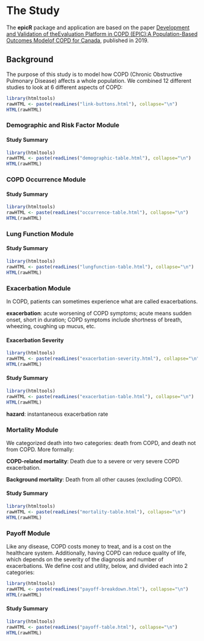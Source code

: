 
# The Study {#thestudy}
The **epicR** package and application are based on the paper [Development and Validation of theEvaluation Platform in COPD (EPIC):A Population-Based Outcomes Modelof COPD for Canada](https://journals.sagepub.com/doi/pdf/10.1177/0272989X18824098), published in 2019.

## Background {#background}

The purpose of this study is to model how COPD (Chronic Obstructive Pulmonary Disease) affects a whole population. We combined 12 different studies to look at 6 different aspects of COPD: 

```r
library(htmltools)
rawHTML <- paste(readLines("link-buttons.html"), collapse="\n")
HTML(rawHTML)
```

### Demographic and Risk Factor Module {-#demographic}

#### Study Summary {-}

```r
library(htmltools)
rawHTML <- paste(readLines("demographic-table.html"), collapse="\n")
HTML(rawHTML)
```

### COPD Occurrence Module {-#occurence}

#### Study Summary {-}

```r
library(htmltools)
rawHTML <- paste(readLines("occurrence-table.html"), collapse="\n")
HTML(rawHTML)
```

### Lung Function Module {-#lungfunction}

#### Study Summary {-}

```r
library(htmltools)
rawHTML <- paste(readLines("lungfunction-table.html"), collapse="\n")
HTML(rawHTML)
```

### Exacerbation Module {-#exacerbation}

In COPD, patients can sometimes experience what are called exacerbations. 

**exacerbation**: acute worsening of COPD symptoms; acute means sudden onset, short in duration; COPD symptoms include shortness of breath, wheezing, coughing up mucus, etc.

<!-- #### Exacerbation Causes {-} -->

<!-- ```{r, eval=TRUE, echo=FALSE} -->
<!-- library(htmltools) -->
<!-- rawHTML <- paste(readLines("exacerbation-cause.html"), collapse="\n") -->
<!-- HTML(rawHTML) -->
<!-- ``` -->

#### Exacerbation Severity {-}

```r
library(htmltools)
rawHTML <- paste(readLines("exacerbation-severity.html"), collapse="\n")
HTML(rawHTML)
```

#### Study Summary {-}

```r
library(htmltools)
rawHTML <- paste(readLines("exacerbation-table.html"), collapse="\n")
HTML(rawHTML)
```

**hazard**: instantaneous exacerbation rate

### Mortality Module {-#mortality}

We categorized death into two categories: death from COPD, and death not from COPD. More formally:

**COPD-related mortality**: Death due to a severe or very severe COPD exacerbation.

**Background mortality**: Death from all other causes (excluding COPD).

#### Study Summary {-}

```r
library(htmltools)
rawHTML <- paste(readLines("mortality-table.html"), collapse="\n")
HTML(rawHTML)
```

### Payoff Module {-#payoff}

Like any disease, COPD costs money to treat, and is a cost on the healthcare system. Additionally, having COPD can reduce quality of life, which depends on the severity of the diagnosis and number of exacerbations. We define cost and utility, below, and divided each into 2 categories:

```r
library(htmltools)
rawHTML <- paste(readLines("payoff-breakdown.html"), collapse="\n")
HTML(rawHTML)
```


#### Study Summary {-}

```r
library(htmltools)
rawHTML <- paste(readLines("payoff-table.html"), collapse="\n")
HTML(rawHTML)
```

<!-- Chronic Obstructive Pulmonary Disease (COPD) affects 300 million people worldwide. Patients with COPD often experience what is called an **acute exacerbation**. -->





<!-- ### References {-} -->

<!-- [COPD exacerbations: definitions and classifications](https://erj.ersjournals.com/content/erj/21/41_suppl/46s.full.pdf) -->

<!-- [Toward a consensus definition for COPD exacerbations](https://www.ncbi.nlm.nih.gov/pubmed/10843984) -->

<!-- ## The Study Population {#studyPopulation} -->

<!-- The data for this study was taken from three different studies:  -->

<!-- [MACRO Clinical Trial](https://clinicaltrials.gov/ct2/show/NCT00325897) -->

<!-- [MACRO Paper](https://www.ncbi.nlm.nih.gov/pubmed/21864166) -->

<!-- [STATCOPE Clinical Trial](https://clinicaltrials.gov/ct2/show/NCT01061671) -->

<!-- [STATCOPE Paper](https://www.ncbi.nlm.nih.gov/pubmed/24836125?dopt=Abstract) -->

<!-- [OPTIMAL Clinical Trial](https://www.ncbi.nlm.nih.gov/pubmed/15611808) -->

<!-- [OPTIMAL Paper](https://annals.org/aim/fullarticle/734106) -->

<!-- ### Clinical Trial 1: MACRO {-} -->

<!-- Number of Participants: 1142 -->

<!-- Type of Study: Clinical Randomized -->

<!-- Masking: Triple (Participant, Investigator, Care-Provider) -->

<!-- #### Criteria {-} -->

<!-- - Age: > 40 years old -->
<!-- - COPD diagnosis -->
<!-- - Does not have asthma -->
<!-- - 10 pack years or more of smoking -->

<!-- #### Study Groups {-} -->

<!-- ```{r diagram, eval = TRUE, echo = FALSE} -->
<!-- library(DiagrammeR) -->
<!-- nodes <- create_node_df(n=3, type = "character", -->
<!--                         color = themeColors[1], -->
<!--                         fontcolor = "white", -->
<!--                         fillcolor = themeColors[1], -->
<!--                         shape = "oval", -->
<!--                         fontsize = 4, -->
<!--                         label = c("All \n Participants","Placebo",  -->
<!--                                   "Azithromycin \n Treatment")) -->

<!-- edges <- create_edge_df(from = c(1, 1), -->
<!--                         to = c(2, 3), -->
<!--                        rel = "leading to", -->
<!--                        color = themeColors[2]) -->

<!-- graph <- create_graph(nodes_df = nodes,  -->
<!--                       edges_df = edges)  -->
<!-- render_graph(graph, layout="tree") -->
<!-- ``` -->


<!-- ```{r, eval=TRUE, echo=FALSE} -->
<!-- library(htmltools) -->
<!-- rawHTML <- paste(readLines("study1-arms.html"), collapse="\n") -->
<!-- HTML(rawHTML) -->
<!-- ``` -->

<!-- #### Data Collection: Primary Metric {-} -->

<!-- ```{r, eval=TRUE, echo=FALSE} -->
<!-- library(htmltools) -->
<!-- rawHTML <- paste(readLines("study1-primary-metric.html"), collapse="\n") -->
<!-- HTML(rawHTML) -->
<!-- ``` -->

<!-- ### Clinical Trial 2: STATCOPE {-} -->

<!-- Number of Participants: 885 -->

<!-- Type of Study: Clinical Randomized -->

<!-- Masking: Triple (Participant, Investigator, Care-Provider) -->

<!-- #### Criteria {-} -->

<!-- - Age: 40 - 80 years old -->
<!-- - COPD diagnosis -->
<!-- - Does not have asthma -->
<!-- - 10 pack years or more of smoking -->

<!-- #### Study Groups {-} -->

<!-- ```{r diagram2, eval = TRUE, echo = FALSE} -->
<!-- library(DiagrammeR) -->
<!-- nodes <- create_node_df(n=3, type = "character", -->
<!--                         color = themeColors[1], -->
<!--                         fontcolor = "white", -->
<!--                         fillcolor = themeColors[1], -->
<!--                         shape = "oval", -->
<!--                         fontsize = 4, -->
<!--                         label = c("All \n Participants","Placebo",  -->
<!--                                   "Simvastatin \n Treatment")) -->

<!-- edges <- create_edge_df(from = c(1, 1), -->
<!--                         to = c(2, 3), -->
<!--                        rel = "leading to", -->
<!--                        color = themeColors[2]) -->

<!-- graph <- create_graph(nodes_df = nodes,  -->
<!--                       edges_df = edges)  -->
<!-- render_graph(graph, layout="tree") -->
<!-- ``` -->


<!-- ```{r, eval=TRUE, echo=FALSE} -->
<!-- library(htmltools) -->
<!-- rawHTML <- paste(readLines("study2-arms.html"), collapse="\n") -->
<!-- HTML(rawHTML) -->
<!-- ``` -->

<!-- #### Data Collection: Primary Metric {-} -->

<!-- ```{r, eval=TRUE, echo=FALSE} -->
<!-- library(htmltools) -->
<!-- rawHTML <- paste(readLines("study2-primary-metric.html"), collapse="\n") -->
<!-- HTML(rawHTML) -->
<!-- ``` -->

<!-- ### Clinical Trial 3: OPTIMAL {-} -->

<!-- Number of Participants: 432 -->

<!-- Type of Study: Clinical Randomized -->

<!-- Masking: Double (Participant, Investigator) -->

<!-- #### Criteria {-} -->

<!-- - Age: > 35 years old -->
<!-- - COPD diagnosis -->
<!-- - Does not have asthma -->
<!-- - 10 pack years or more of smoking -->
<!-- - at least 1 COPD exacerbation in the last year -->

<!-- #### Study Groups {-} -->

<!-- ```{r diagram3, eval = TRUE, echo = FALSE} -->
<!-- library(DiagrammeR) -->
<!-- nodes <- create_node_df(n=4, type = "character", -->
<!--                         color = themeColors[1], -->
<!--                         fontcolor = "white", -->
<!--                         fillcolor = themeColors[1], -->
<!--                         shape = "oval", -->
<!--                         fontsize = 4, -->
<!--                         label = c("All \n Participants","Placebo \n Inhaler",  -->
<!--                                   "Salmeteral \n Inhaler", -->
<!--                                   "Advair \n Inhaler")) -->

<!-- edges <- create_edge_df(from = c(1, 1, 1), -->
<!--                         to = c(2, 3, 4), -->
<!--                        rel = "leading to", -->
<!--                        color = themeColors[2]) -->

<!-- graph <- create_graph(nodes_df = nodes,  -->
<!--                       edges_df = edges)  -->
<!-- render_graph(graph, layout="tree") -->
<!-- ``` -->


<!-- ```{r, eval=TRUE, echo=FALSE} -->
<!-- library(htmltools) -->
<!-- rawHTML <- paste(readLines("study3-arms.html"), collapse="\n") -->
<!-- HTML(rawHTML) -->
<!-- ``` -->

<!-- #### Data Collection: Primary Metric {-} -->

<!-- ```{r, eval=TRUE, echo=FALSE} -->
<!-- library(htmltools) -->
<!-- rawHTML <- paste(readLines("study3-primary-metric.html"), collapse="\n") -->
<!-- HTML(rawHTML) -->
<!-- ``` -->

<!-- ## Data Collection: Combined Trials -->

<!-- For our study, we combined the results from the three trials described above.  -->

<!-- ### Primary Metric {-} -->

<!-- ```{r, eval=TRUE, echo=FALSE} -->
<!-- library(htmltools) -->
<!-- rawHTML <- paste(readLines("primary-metric.html"), collapse="\n") -->
<!-- HTML(rawHTML) -->
<!-- ``` -->

<!-- ### Secondary Metrics {-} -->

<!-- ```{r, eval=TRUE, echo=FALSE} -->
<!-- library(htmltools) -->
<!-- rawHTML <- paste(readLines("secondary-metrics.html"), collapse="\n") -->
<!-- HTML(rawHTML) -->
<!-- ``` -->

<!-- ## Validation -->





